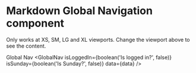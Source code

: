 
<Meta
  title="Newskit/Global Navigation"
  component={GlobalNav}
/>

# Markdown Global Navigation component
Only works at XS, SM, LG and XL viewports. Change the viewport above to see the content.

Global Nav
<Canvas>
  <Story name="GlobalNav Logged In/Out">
    <NewsKitProvider theme={TimesWebLightTheme}>
      <GlobalNav isLoggedIn={boolean('Is logged in?', false)} isSunday={boolean('Is Sunday?', false)} data={data} />
    </NewsKitProvider>
  </Story>
</Canvas>


